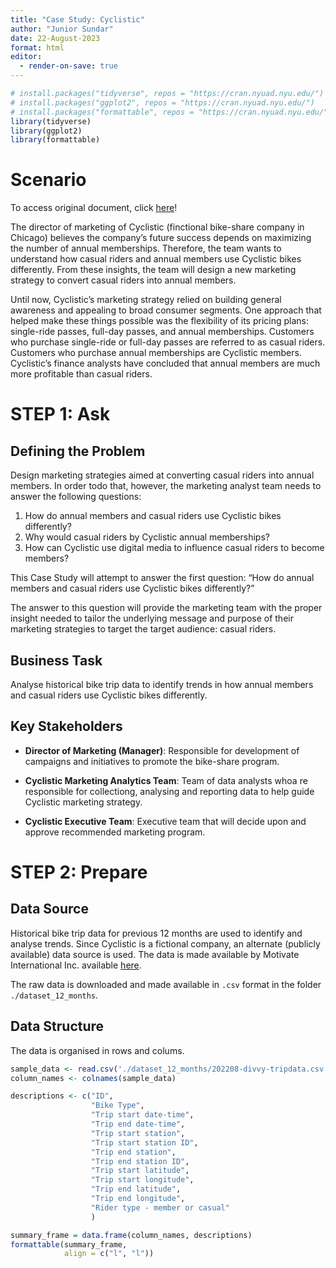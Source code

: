 ```yaml
---
title: "Case Study: Cyclistic"
author: "Junior Sundar"
date: 22-August-2023
format: html
editor: 
  - render-on-save: true
---
```


```r
# install.packages("tidyverse", repos = "https://cran.nyuad.nyu.edu/")
# install.packages("ggplot2", repos = "https://cran.nyuad.nyu.edu/")
# install.packages("formattable", repos = "https://cran.nyuad.nyu.edu/")
library(tidyverse)
library(ggplot2)
library(formattable)
```


# **Scenario**

To access original document, click [here](https://d3c33hcgiwev3.cloudfront.net/aacF81H_TsWnBfNR_x7FIg_36299b28fa0c4a5aba836111daad12f1_DAC8-Case-Study-1.pdf?Expires=1692835200&Signature=FiC7NLNZqLvn8VgO~z-7Mzkyph2~NOoX4bof~hX0TI~iuL~qkHjWcNFxPtdGQdccv6g5XuMVAQST~pQ3JlOJwwpqZg-xR0zqyXEcg~ndqhOHC4W40G~tqZ95~CCJEBJdFEjrts-Qn8BKvikChbO7RATc7WGRCBuvvKG3G1P47pA_&Key-Pair-Id=APKAJLTNE6QMUY6HBC5A)!

The director of marketing of Cyclistic (finctional bike-share company in Chicago) believes the company’s future success depends on maximizing the number of annual memberships. Therefore, the team wants to understand how casual riders and annual members use Cyclistic bikes differently. From these insights, the team will design a new marketing strategy to convert casual riders into annual members.

Until now, Cyclistic’s marketing strategy relied on building general awareness and appealing to broad consumer segments. One approach that helped make these things possible was the flexibility of its pricing plans: single-ride passes, full-day passes, and annual memberships. Customers who purchase single-ride or full-day passes are referred to as casual riders. Customers who purchase annual memberships are Cyclistic members. Cyclistic’s finance analysts have concluded that annual members are much more profitable than casual riders. 

# **STEP 1**: Ask

## Defining the Problem

Design marketing strategies aimed at converting casual riders into annual members. In order todo that, however, the marketing analyst team needs to answer the following questions:

1. How do annual members and casual riders use Cyclistic bikes differently?
2. Why would casual riders by Cyclistic annual memberships?
3. How can Cyclistic use digital media to influence casual riders to become members?

This Case Study will attempt to answer the first question: "How do annual members and casual riders use Cyclistic bikes differently?"

The answer to this question will provide the marketing team with the proper insight needed to tailor the underlying message and purpose of their marketing strategies to target the target audience: casual riders.

## Business Task

Analyse historical bike trip data to identify trends in how annual members and casual riders use Cyclistic bikes differently.

## Key Stakeholders

* __Director of Marketing (Manager)__: Responsible for development of campaigns and initiatives to promote the bike-share program.

* __Cyclistic Marketing Analytics Team__: Team of data analysts whoa re responsible for collectiong, analysing and reporting data to help guide Cyclistic marketing strategy.

* __Cyclistic Executive Team__: Executive team that will decide upon and approve recommended marketing program.

# **STEP 2**: Prepare

## Data Source

Historical bike trip data for previous 12 months are used to identify and analyse trends. Since Cyclistic is a fictional company, an alternate (publicly available) data source is used. The data is made available by Motivate International Inc. available [here](https://divvy-tripdata.s3.amazonaws.com/index.html).

The raw data is downloaded and made available in `.csv` format in the folder `./dataset_12_months`.

## Data Structure

The data is organised in rows and colums.

```r
sample_data <- read.csv('./dataset_12_months/202208-divvy-tripdata.csv')
column_names <- colnames(sample_data)

descriptions <- c("ID",
                  "Bike Type",
                  "Trip start date-time",
                  "Trip end date-time",
                  "Trip start station",
                  "Trip start station ID",
                  "Trip end station",
                  "Trip end station ID",
                  "Trip start latitude",
                  "Trip start longitude",
                  "Trip end latitude",
                  "Trip end longitude",
                  "Rider type - member or casual"
                  )

summary_frame = data.frame(column_names, descriptions)
formattable(summary_frame,
            align = c("l", "l"))

```